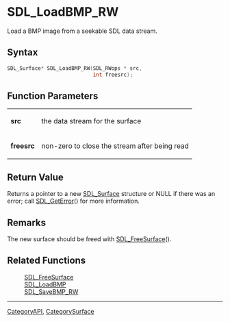 = SDL_LoadBMP_RW =

Load a BMP image from a seekable SDL data stream.

== Syntax ==

<syntaxhighlight lang='c'>
SDL_Surface* SDL_LoadBMP_RW(SDL_RWops * src,
                            int freesrc);
</syntaxhighlight>

== Function Parameters ==

{|
|'''src'''
|the data stream for the surface
|-
|'''freesrc'''
|non-zero to close the stream after being read
|}

== Return Value ==

Returns a pointer to a new [[SDL_Surface]] structure or NULL if there was
an error; call [[SDL_GetError]]() for more information.

== Remarks ==

The new surface should be freed with [[SDL_FreeSurface]]().

== Related Functions ==

:[[SDL_FreeSurface]]
:[[SDL_LoadBMP]]
:[[SDL_SaveBMP_RW]]

----
[[CategoryAPI]], [[CategorySurface]]


